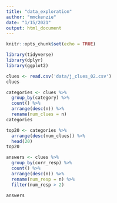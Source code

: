 ```yaml
---
title: "data_exploration"
author: "mmckenzie"
date: "1/15/2021"
output: html_document
---
```


```r
knitr::opts_chunk$set(echo = TRUE)
```

```r
library(tidyverse)
library(dplyr)
library(ggplot2)
```

```r
clues <- read.csv('data/j_clues_02.csv')
clues
```

```r
categories <- clues %>% 
  group_by(category) %>% 
  count() %>% 
  arrange(desc(n)) %>% 
  rename(num_clues = n)
categories
```

```r
top20 <- categories %>% 
  arrange(desc(num_clues)) %>% 
  head(20)
top20
```

```r
answers <- clues %>% 
  group_by(corr_resp) %>% 
  count() %>% 
  arrange(desc(n)) %>% 
  rename(num_resp = n) %>% 
  filter(num_resp > 2)

answers
```

